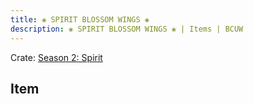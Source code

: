 ---
title: ❀ SPIRIT BLOSSOM WINGS ❀
description: ❀ SPIRIT BLOSSOM WINGS ❀ | Items | BCUW
---

Crate: [Season 2: Spirit](/crates/season/s2/)

## Item
<Cdn path="2D/Spirit" name="❀ SPIRIT BLOSSOM WINGS ❀" ext="png" />